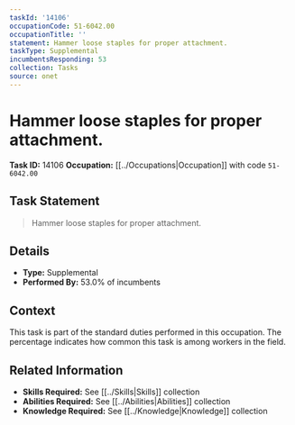```yaml
---
taskId: '14106'
occupationCode: 51-6042.00
occupationTitle: ''
statement: Hammer loose staples for proper attachment.
taskType: Supplemental
incumbentsResponding: 53
collection: Tasks
source: onet
---
```

# Hammer loose staples for proper attachment.

**Task ID:** 14106
**Occupation:** [[../Occupations|Occupation]] with code `51-6042.00`

## Task Statement

> Hammer loose staples for proper attachment.

## Details

- **Type:** Supplemental
- **Performed By:** 53.0% of incumbents

## Context

This task is part of the standard duties performed in this occupation. The percentage indicates how common this task is among workers in the field.

## Related Information

- **Skills Required:** See [[../Skills|Skills]] collection
- **Abilities Required:** See [[../Abilities|Abilities]] collection
- **Knowledge Required:** See [[../Knowledge|Knowledge]] collection
